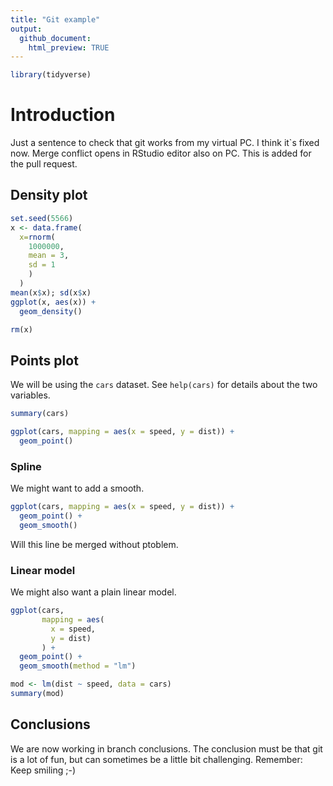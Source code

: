 ```yaml
---
title: "Git example"
output: 
  github_document:
    html_preview: TRUE
---
```


```r
library(tidyverse)
```


# Introduction

Just a sentence to check that git works from my virtual PC.
I think it`s fixed now. 
Merge conflict opens in RStudio editor also on PC. 
This is added for the pull request.

## Density plot

```r
set.seed(5566)
x <- data.frame(
  x=rnorm(
    1000000, 
    mean = 3, 
    sd = 1
    )
  )
mean(x$x); sd(x$x)
ggplot(x, aes(x)) +
  geom_density()

rm(x)
```

## Points plot

We will be using the `cars` dataset. See `help(cars)` for details about the two variables.

```r
summary(cars)
```

```r
ggplot(cars, mapping = aes(x = speed, y = dist)) +
  geom_point()
```

### Spline

We might want to add a smooth.

```r
ggplot(cars, mapping = aes(x = speed, y = dist)) +
  geom_point() +
  geom_smooth()
```
Will this line be merged without ptoblem.

### Linear model

We might also want a plain linear model.

```r
ggplot(cars, 
       mapping = aes(
         x = speed, 
         y = dist)
       ) +
  geom_point() +
  geom_smooth(method = "lm")
```

```r
mod <- lm(dist ~ speed, data = cars)
summary(mod)
```

## Conclusions

We are now working in branch conclusions. The conclusion must be that git is a lot of fun, but can sometimes be a little bit challenging. Remember: Keep smiling ;-)
